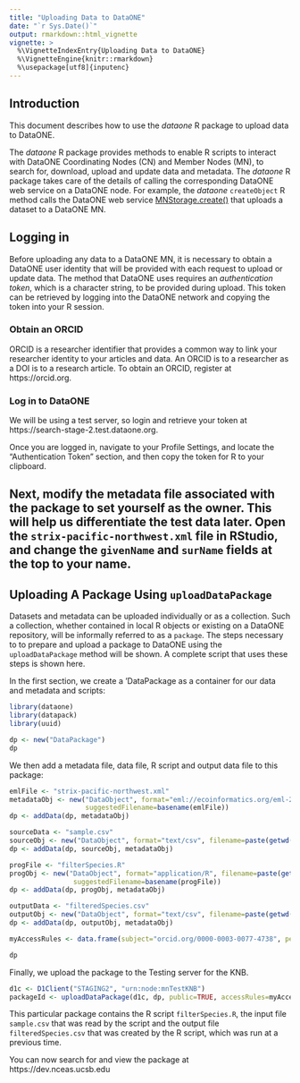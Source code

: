 ```yaml
---
title: "Uploading Data to DataONE"
date: "`r Sys.Date()`"
output: rmarkdown::html_vignette
vignette: >
  %\VignetteIndexEntry{Uploading Data to DataONE}
  %\VignetteEngine{knitr::rmarkdown}
  %\usepackage[utf8]{inputenc}
---
```


## Introduction
  
This document describes how to use the *dataone* R package to upload data to DataONE.

The *dataone* R package provides methods to enable R scripts to interact with DataONE Coordinating Nodes (CN) and Member Nodes (MN), to search for, download, upload and update data and metadata. The *dataone* R package takes care of 
the details of calling the  corresponding DataONE web service on a DataONE node. For example, the *dataone* 
`createObject` R method calls the DataONE web service [MNStorage.create()](https://purl.dataone.org/architecture/apis/MN_APIs.html#MNStorage.create) that uploads a dataset to a DataONE MN. 

## Logging in
Before uploading any data to a DataONE MN, it is necessary to obtain a DataONE user identity that will
be provided with each request to upload or update data. The method that DataONE uses
requires an *authentication token*, which is a character string, to be provided during upload. This token can be retrieved by logging into the DataONE network and copying the token into your R session.  

### Obtain an ORCID
ORCID is a researcher identifier that provides a common way to link your researcher identity to your articles and data.  An ORCID is to a researcher as a DOI is to a research article.  To obtain an ORCID, register at https://orcid.org.

### Log in to DataONE
We will be using a test server, so login and retrieve your token at https://search-stage-2.test.dataone.org.

Once you are logged in, navigate to your Profile Settings, and locate the "Authentication Token" section, and then copy the token for R to your clipboard.

## Next, modify the metadata file associated with the package to set yourself as the owner.  This will help us differentiate the test data later.  Open the `strix-pacific-northwest.xml` file in RStudio, and change the `givenName` and `surName` fields at the top to your name.

## Uploading A Package Using `uploadDataPackage`
Datasets and metadata can be uploaded individually or as a collection. Such a collection, whether contained in local 
R objects or existing on a DataONE repository, will be informally referred to as a `package`. The steps necessary to
to prepare and upload a package to DataONE using the `uploadDataPackage` method 
will be shown. A complete script that uses these steps is shown here.

In the first section, we create a 'DataPackage as a container for our data and metadata and scripts:

```r
library(dataone)
library(datapack)
library(uuid)

dp <- new("DataPackage")
dp
```

We then add a metadata file, data file, R script and output data file to this package:
```r
emlFile <- "strix-pacific-northwest.xml"
metadataObj <- new("DataObject", format="eml://ecoinformatics.org/eml-2.1.1", filename=paste(getwd(), emlFile, sep="/"),
                   suggestedFilename=basename(emlFile))
dp <- addData(dp, metadataObj)

sourceData <- "sample.csv"
sourceObj <- new("DataObject", format="text/csv", filename=paste(getwd(), sourceData, sep="/"), suggestedFilename=basename(sourceData))
dp <- addData(dp, sourceObj, metadataObj)

progFile <- "filterSpecies.R"
progObj <- new("DataObject", format="application/R", filename=paste(getwd(), progFile, sep="/"), mediaType="text/x-rsrc",
                suggestedFilename=basename(progFile))
dp <- addData(dp, progObj, metadataObj)

outputData <- "filteredSpecies.csv"
outputObj <- new("DataObject", format="text/csv", filename=paste(getwd(), outputData, sep="/"), suggestedFilename=basename(outputData))
dp <- addData(dp, outputObj, metadataObj)

myAccessRules <- data.frame(subject="orcid.org/0000-0003-0077-4738", permission="changePermission") 

dp
```

Finally, we upload the package to the Testing server for the KNB.
```r
d1c <- D1Client("STAGING2", "urn:node:mnTestKNB")
packageId <- uploadDataPackage(d1c, dp, public=TRUE, accessRules=myAccessRules, quiet=FALSE)
```

This particular package contains the R script `filterSpecies.R`, the input file `sample.csv` that was read by
the script and the output file `filteredSpecies.csv` that was created by the R script, which was run at a
previous time.  

You can now search for and view the package at https://dev.nceas.ucsb.edu
